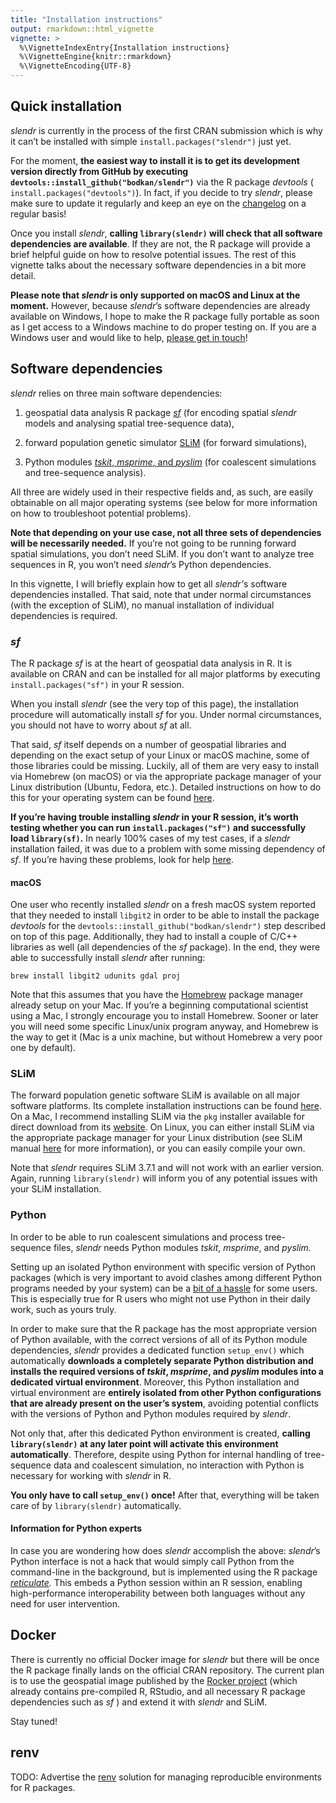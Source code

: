 ```yaml
---
title: "Installation instructions"
output: rmarkdown::html_vignette
vignette: >
  %\VignetteIndexEntry{Installation instructions}
  %\VignetteEngine{knitr::rmarkdown}
  %\VignetteEncoding{UTF-8}
---
```


## Quick installation

*slendr* is currently in the process of the first CRAN submission which is why it can't be installed with simple `install.packages("slendr")` just yet.

For the moment, **the easiest way to install it is to get its development version directly from GitHub by executing `devtools::install_github("bodkan/slendr")`** via the R package *devtools* ( `install.packages("devtools")`). In fact, if you decide to try *slendr*, please make sure to update it regularly and keep an eye on the [changelog](https://slendr.net/news/index.html) on a regular basis!

Once you install *slendr*, **calling `library(slendr)` will check that all software dependencies are available**. If they are not, the R package will provide a brief helpful guide on how to resolve potential issues. The rest of this vignette talks about the necessary software dependencies in a bit more detail.

**Please note that *slendr* is only supported on macOS and Linux at the moment.** However, because *slendr*'s software dependencies are already available on Windows, I hope to make the R package fully portable as soon as I get access to a Windows machine to do proper testing on. If you are a Windows user and would like to help, [please get in touch](https://bodkan.net/)!

## Software dependencies

*slendr* relies on three main software dependencies:

1.  geospatial data analysis R package [*sf*](https://r-spatial.github.io/sf/) (for encoding spatial *slendr* models and analysing spatial tree-sequence data),

2.  forward population genetic simulator [SLiM](https://messerlab.org/slim/) (for forward simulations),

3.  Python modules [*tskit*, *msprime*, and *pyslim*](https://tskit.dev/) (for coalescent simulations and tree-sequence analysis).

All three are widely used in their respective fields and, as such, are easily obtainable on all major operating systems (see below for more information on how to troubleshoot potential problems).

**Note that depending on your use case, not all three sets of dependencies will be necessarily needed.** If you're not going to be running forward spatial simulations, you don't need SLiM. If you don't want to analyze tree sequences in R, you won't need *slendr*'s Python dependencies.

In this vignette, I will briefly explain how to get all *slendr'*s software dependencies installed. That said, note that under normal circumstances (with the exception of SLiM), no manual installation of individual dependencies is required.

### *sf*

The R package *sf* is at the heart of geospatial data analysis in R. It is available on CRAN and can be installed for all major platforms by executing `install.packages("sf")` in your R session.

When you install *slendr* (see the very top of this page), the installation procedure will automatically install *sf* for you. Under normal circumstances, you should not have to worry about *sf* at all.

That said, *sf* itself depends on a number of geospatial libraries and depending on the exact setup of your Linux or macOS machine, some of those libraries could be missing. Luckily, all of them are very easy to install via Homebrew (on macOS) or via the appropriate package manager of your Linux distribution (Ubuntu, Fedora, etc.). Detailed instructions on how to do this for your operating system can be found [here](https://r-spatial.github.io/sf/index.html#installing).

**If you're having trouble installing *slendr* in your R session, it's worth testing whether you can run `install.packages("sf")` and successfully load `library(sf)`.** In nearly 100% cases of my test cases, if a *slendr* installation failed, it was due to a problem with some missing dependency of *sf*. If you're having these problems, look for help [here](https://r-spatial.github.io/sf/index.html#installing).

#### **macOS**

One user who recently installed *slendr* on a fresh macOS system reported that they needed to install `libgit2` in order to be able to install the package *devtools* for the `devtools::install_github("bodkan/slendr")` step described on top of this page. Additionally, they had to install a couple of C/C++ libraries as well (all dependencies of the *sf* package). In the end, they were able to successfully install *slendr* after running:

    brew install libgit2 udunits gdal proj

Note that this assumes that you have the [Homebrew](https://brew.sh/) package manager already setup on your Mac. If you're a beginning computational scientist using a Mac, I strongly encourage you to install Homebrew. Sooner or later you will need some specific Linux/unix program anyway, and Homebrew is the way to get it (Mac is a unix machine, but without Homebrew a very poor one by default).

### SLiM

The forward population genetic software SLiM is available on all major software platforms. Its complete installation instructions can be found [here](https://messerlab.org/slim/). On a Mac, I recommend installing SLiM via the `pkg` installer available for direct download from its [website](https://messerlab.org/slim/). On Linux, you can either install SLiM via the appropriate package manager for your Linux distribution (see SLiM manual [here](https://messerlab.org/slim/) for more information), or you can easily compile your own.

Note that *slendr* requires SLiM 3.7.1 and will not work with an earlier version. Again, running `library(slendr)` will inform you of any potential issues with your SLiM installation.

### Python

In order to be able to run coalescent simulations and process tree-sequence files, *slendr* needs Python modules *tskit*, *msprime*, and *pyslim.*

Setting up an isolated Python environment with specific version of Python packages (which is very important to avoid clashes among different Python programs needed by your system) can be a [bit of a hassle](https://xkcd.com/1987/) for some users. This is especially true for R users who might not use Python in their daily work, such as yours truly.

In order to make sure that the R package has the most appropriate version of Python available, with the correct versions of all of its Python module dependencies, *slendr* provides a dedicated function `setup_env()` which automatically **downloads a completely separate Python distribution and installs the required versions of *tskit*, *msprime*, and *pyslim* modules into a dedicated virtual environment**. Moreover, this Python installation and virtual environment are **entirely isolated from other Python configurations that are already present on the user's system**, avoiding potential conflicts with the versions of Python and Python modules required by *slendr*.

Not only that, after this dedicated Python environment is created, **calling `library(slendr)` at any later point will activate this environment automatically**. Therefore, despite using Python for internal handling of tree-sequence data and coalescent simulation, no interaction with Python is necessary for working with *slendr* in R.

**You only have to call `setup_env()` once!** After that, everything will be taken care of by `library(slendr)` automatically.

#### Information for Python experts

In case you are wondering how does *slendr* accomplish the above: *slendr*'s Python interface is not a hack that would simply call Python from the command-line in the background, but is implemented using the R package [*reticulate*](https://rstudio.github.io/reticulate/)*.* This embeds a Python session within an R session, enabling high-performance interoperability between both languages without any need for user intervention.

## Docker

There is currently no official Docker image for *slendr* but there will be once the R package finally lands on the official CRAN repository. The current plan is to use the geospatial image published by the [Rocker project](https://www.rocker-project.org/) (which already contains pre-compiled R, RStudio, and all necessary R package dependencies such as *sf* ) and extend it with *slendr* and SLiM.

Stay tuned!

## renv

TODO: Advertise the [renv](https://rstudio.github.io/renv/articles/renv.html) solution for managing reproducible environments for R packages.
